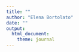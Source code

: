 ```yaml
---
title: ""
author: "Elena Bortolato"
date: ""
output: 
  html_document:
    theme: journal
---
```



